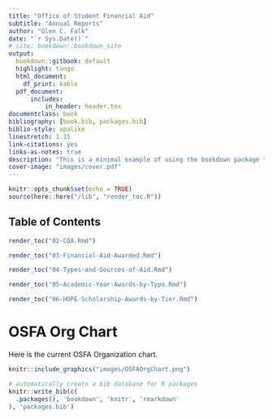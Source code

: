 ```yaml
---
title: "Office of Student Financial Aid"
subtitle: "Annual Reports"
author: "Glen C. Falk"
date: "`r Sys.Date()`"
# site: bookdown::bookdown_site
output:
  bookdown::gitbook: default
  highlight: tango
  html_document:
    df_print: kable
  pdf_document:
      includes:
          in_header: header.tex     
documentclass: book
bibliography: [book.bib, packages.bib]
biblio-style: apalike
linestretch: 1.15
link-citations: yes
links-as-notes: true
description: "This is a minimal example of using the bookdown package to write a book. The output format for this example is bookdown::gitbook."
cover-image: "images/cover.pdf"
---
```


```r
knitr::opts_chunk$set(echo = TRUE)
source(here::here("/lib", "render_toc.R"))
```

## Table of Contents {#crazy-slug-here}

```r
render_toc("02-COA.Rmd")
```

```r
render_toc("03-Financial-Aid-Awarded.Rmd")
```

```r
render_toc("04-Types-and-Sources-of-Aid.Rmd")
```

```r
render_toc("05-Academic-Year-Awards-by-Type.Rmd")
```

```r
render_toc("06-HOPE-Scholarship-Awards-by-Tier.Rmd")
```

```{=openxml}
<w:p><w:r><w:br w:type="page"/></w:r></w:p>
```

# OSFA Org Chart {-}

Here is the current OSFA Organization chart.

```r
knitr::include_graphics("images/OSFAOrgChart.png")
```

<!-- Remember each Rmd file contains one and only one chapter, and a chapter is defined by the first-level heading `#`. -->

<!-- To compile this example to PDF, you need XeLaTeX. You are recommended to install TinyTeX (which includes XeLaTeX): <https://yihui.name/tinytex/>. -->


```{=openxml}
<w:p><w:r><w:br w:type="page"/></w:r></w:p>
```

```r
# automatically create a bib database for R packages
knitr::write_bib(c(
  .packages(), 'bookdown', 'knitr', 'rmarkdown'
), 'packages.bib')
```
